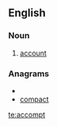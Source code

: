 ==English==

===Noun===
{{en-verb}}

# {{archaic}} [[account]]

===Anagrams===
* {{alphagram|accmopt}}
* [[compact#English|compact]]


[[te:accompt]]